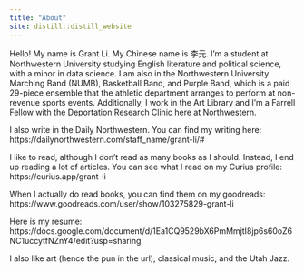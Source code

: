```yaml
---
title: "About"
site: distill::distill_website
---
```

Hello! My name is Grant Li. My Chinese name is 李元. I'm a student at Northwestern University studying English literature and political science, with a minor in data science. I am also in the Northwestern University Marching Band (NUMB), Basketball Band, and Purple Band, which is a paid 29-piece ensemble that the athletic department arranges to perform at non-revenue sports events. Additionally, I work in the Art Library and I'm a Farrell Fellow with the Deportation Research Clinic here at Northwestern.

I also write in the Daily Northwestern. You can find my writing here: https://dailynorthwestern.com/staff_name/grant-li/#

I like to read, although I don't read as many books as I should. Instead, I end up reading a lot of articles. You can see what I read on my Curius profile: https://curius.app/grant-li  

When I actually do read books, you can find them on my goodreads: https://www.goodreads.com/user/show/103275829-grant-li

Here is my resume: https://docs.google.com/document/d/1Ea1CQ9529bX6PmMmjtI8jp6s60oZ6NC1uccytfNZnY4/edit?usp=sharing 

I also like art (hence the pun in the url), classical music, and the Utah Jazz.